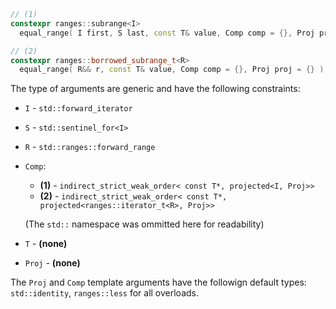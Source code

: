```cpp
// (1)
constexpr ranges::subrange<I>
  equal_range( I first, S last, const T& value, Comp comp = {}, Proj proj = {} );

// (2)
constexpr ranges::borrowed_subrange_t<R>
  equal_range( R&& r, const T& value, Comp comp = {}, Proj proj = {} );
```

The type of arguments are generic and have the following constraints:
- `I` - `std::forward_iterator`
- `S` - `std::sentinel_for<I>`
- `R` - `std::ranges::forward_range`
- `Comp`:
  - **(1)** - `indirect_strict_weak_order< const T*, projected<I, Proj>>`
  - **(2)** - `indirect_strict_weak_order< const T*, projected<ranges::iterator_t<R>, Proj>>`

  (The `std::` namespace was ommitted here for readability)

- `T` - **(none)**
- `Proj` - **(none)**


The `Proj` and `Comp` template arguments have the followign default types: `std::identity`, `ranges::less` for all overloads.
